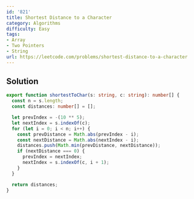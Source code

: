 ```yaml
---
id: '821'
title: Shortest Distance to a Character
category: Algorithms
difficulty: Easy
tags:
- Array
- Two Pointers
- String
url: https://leetcode.com/problems/shortest-distance-to-a-character
---
```


## Solution

```typescript filename="solution.ts" copy
export function shortestToChar(s: string, c: string): number[] {
  const n = s.length;
  const distances: number[] = [];

  let prevIndex = -(10 ** 5);
  let nextIndex = s.indexOf(c);
  for (let i = 0; i < n; i++) {
    const prevDistance = Math.abs(prevIndex - i);
    const nextDistance = Math.abs(nextIndex - i);
    distances.push(Math.min(prevDistance, nextDistance));
    if (nextDistance === 0) {
      prevIndex = nextIndex;
      nextIndex = s.indexOf(c, i + 1);
    }
  }

  return distances;
}
```

